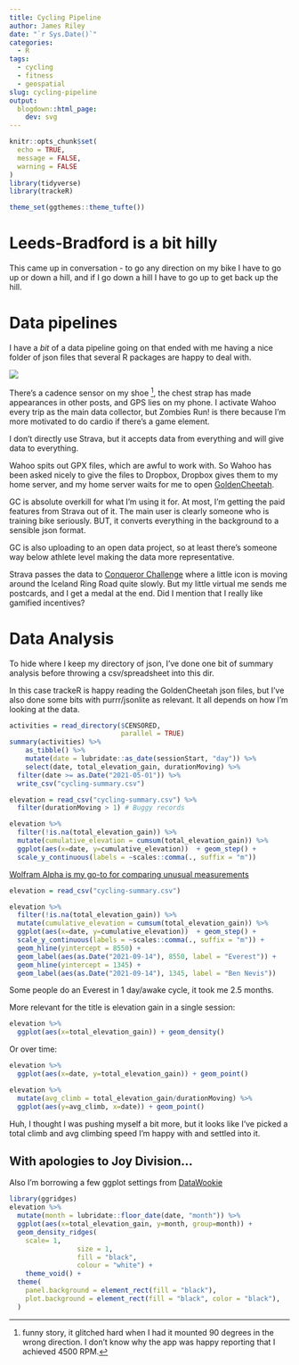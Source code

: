 ```yaml
---
title: Cycling Pipeline
author: James Riley
date: "`r Sys.Date()`"
categories:
  - R
tags:
  - cycling
  - fitness
  - geospatial
slug: cycling-pipeline
output:
  blogdown::html_page:
    dev: svg
---
```


```r
knitr::opts_chunk$set(
  echo = TRUE,
  message = FALSE,
  warning = FALSE
)
library(tidyverse)
library(trackeR)

theme_set(ggthemes::theme_tufte())

```

# Leeds-Bradford is a bit hilly

This came up in conversation - to go any direction on my bike I have to go up or down a hill, and if I go down a hill I have to go up to get back up the hill. 

# Data pipelines

I have a _bit_ of a data pipeline going on that ended with me having a nice folder of json files that several R packages are happy to deal with. 

![](images/bikedata.drawio.svg)

There's a cadence sensor on my shoe [^1], the chest strap has made appearances in other posts, and GPS lies on my phone. I activate Wahoo every trip as the main data collector, but Zombies Run! is there because I'm more motivated to do cardio if there's a game element.

I don't directly use Strava, but it accepts data from everything and will give data to everything. 

Wahoo spits out GPX files, which are awful to work with. So Wahoo has been asked nicely to give the files to Dropbox, Dropbox gives them to my home server, and my home server waits for me to open [GoldenCheetah](https://www.goldencheetah.org/). 

GC is absolute overkill for what I'm using it for. At most, I'm getting the paid features from Strava out of it. The main user is clearly someone who is training bike seriously. BUT, it converts everything in the background to a sensible json format. 

GC is also uploading to an open data project, so at least there's someone way below athlete level making the data more representative.

Strava passes the data to [Conqueror Challenge](https://www.theconqueror.events/) where a little icon is moving around the Iceland Ring Road quite slowly. But my little virtual me sends me postcards, and I get a medal at the end. Did I mention that I really like gamified incentives?


[^1]: funny story, it glitched hard when I had it mounted 90 degrees in the wrong direction. I don't know why the app was happy reporting that I achieved 4500 RPM.


# Data Analysis

To hide where I keep my directory of json, I've done one bit of summary analysis before throwing a csv/spreadsheet into this dir.

In this case trackeR is happy reading the GoldenCheetah json files, but I've also done some bits with purrr/jsonlite as relevant. It all depends on how I'm looking at the data.

```r

activities = read_directory($CENSORED, 
                            parallel = TRUE)
summary(activities) %>% 
    as_tibble() %>% 
    mutate(date = lubridate::as_date(sessionStart, "day")) %>% 
    select(date, total_elevation_gain, durationMoving) %>% 
  filter(date >= as.Date("2021-05-01")) %>% 
  write_csv("cycling-summary.csv")

```

```r
elevation = read_csv("cycling-summary.csv") %>% 
  filter(durationMoving > 1) # Buggy records

elevation %>% 
  filter(!is.na(total_elevation_gain)) %>% 
  mutate(cumulative_elevation = cumsum(total_elevation_gain)) %>% 
  ggplot(aes(x=date, y=cumulative_elevation))  + geom_step() +
  scale_y_continuous(labels = ~scales::comma(., suffix = "m"))

```

[Wolfram Alpha is my go-to for comparing unusual measurements](https://www.wolframalpha.com/input/?i=12000+m+height)

```r
elevation = read_csv("cycling-summary.csv")

elevation %>% 
  filter(!is.na(total_elevation_gain)) %>% 
  mutate(cumulative_elevation = cumsum(total_elevation_gain)) %>% 
  ggplot(aes(x=date, y=cumulative_elevation))  + geom_step() +
  scale_y_continuous(labels = ~scales::comma(., suffix = "m")) +
  geom_hline(yintercept = 8550) +
  geom_label(aes(as.Date("2021-09-14"), 8550, label = "Everest")) + 
  geom_hline(yintercept = 1345) +
  geom_label(aes(as.Date("2021-09-14"), 1345, label = "Ben Nevis")) 
```

Some people do an Everest in 1 day/awake cycle, it took me 2.5 months.

More relevant for the title is elevation gain in a single session:

```r
elevation %>% 
  ggplot(aes(x=total_elevation_gain)) + geom_density()
```

Or over time:

```r
elevation %>% 
  ggplot(aes(x=date, y=total_elevation_gain)) + geom_point() 
```

```r
elevation %>% 
  mutate(avg_climb = total_elevation_gain/durationMoving) %>% 
  ggplot(aes(y=avg_climb, x=date)) + geom_point() 
```

Huh, I thought I was pushing myself a bit more, but it looks like I've picked a total climb and avg climbing speed I'm happy with and settled into it.

## With apologies to Joy Division...

Also I'm borrowing a few ggplot settings from [DataWookie](https://www.r-bloggers.com/2019/07/recreating-unknown-pleasures-graphic/)

```r
library(ggridges)
elevation %>% 
  mutate(month = lubridate::floor_date(date, "month")) %>% 
  ggplot(aes(x=total_elevation_gain, y=month, group=month)) + 
  geom_density_ridges(                 
    scale= 1,
                 size = 1,
                 fill = "black",
                 colour = "white") +
    theme_void() +
  theme(
    panel.background = element_rect(fill = "black"),
    plot.background = element_rect(fill = "black", color = "black"),
  )
```

